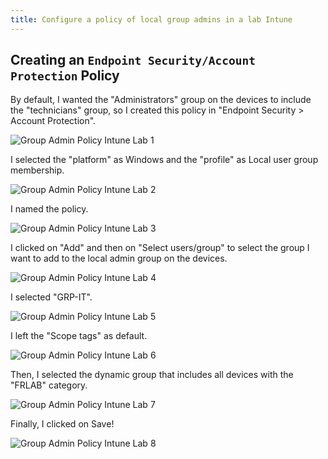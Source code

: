 ```yaml
---  
title: Configure a policy of local group admins in a lab Intune
---
```


## Creating an `Endpoint Security/Account Protection` Policy

By default, I wanted the "Administrators" group on the devices to include the "technicians" group, so I created this policy in "Endpoint Security > Account Protection".

![Group Admin Policy Intune Lab 1](/images/intune/intune-lab/new-grouplocaladmin-intune-lab-1.png)

I selected the "platform" as Windows and the "profile" as Local user group membership.

![Group Admin Policy Intune Lab 2](/images/intune/intune-lab/new-grouplocaladmin-intune-lab-2.png)

I named the policy.

![Group Admin Policy Intune Lab 3](/images/intune/intune-lab/new-grouplocaladmin-intune-lab-3.png)

I clicked on "Add" and then on "Select users/group" to select the group I want to add to the local admin group on the devices.

![Group Admin Policy Intune Lab 4](/images/intune/intune-lab/new-grouplocaladmin-intune-lab-4.png)

I selected "GRP-IT".

![Group Admin Policy Intune Lab 5](/images/intune/intune-lab/new-grouplocaladmin-intune-lab-5.png)

I left the "Scope tags" as default.

![Group Admin Policy Intune Lab 6](/images/intune/intune-lab/new-grouplocaladmin-intune-lab-6.png)

Then, I selected the dynamic group that includes all devices with the "FRLAB" category.

![Group Admin Policy Intune Lab 7](/images/intune/intune-lab/new-grouplocaladmin-intune-lab-7.png)

Finally, I clicked on Save!

![Group Admin Policy Intune Lab 8](/images/intune/intune-lab/new-grouplocaladmin-intune-lab-8.png)